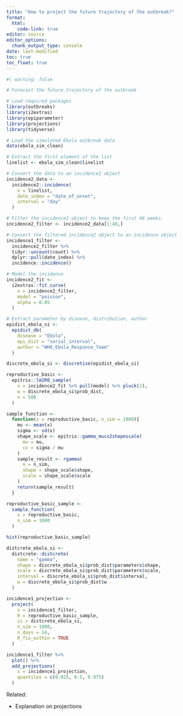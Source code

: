 ```yaml
---
title: "How to project the future trajectory of the outbreak?"
format: 
  html:
    code-link: true
editor: source
editor_options: 
  chunk_output_type: console
date: last-modified
toc: true
toc_float: true
---
```


```r
#| warning: false

# Forecast the future trajectory of the outbreak

# Load required packages
library(outbreaks)
library(i2extras)
library(epiparameter)
library(projections)
library(tidyverse)

# Load the simulated Ebola outbreak data
data(ebola_sim_clean)

# Extract the first element of the list
linelist <- ebola_sim_clean$linelist

# Convert the data to an incidence2 object
incidence2_data <- 
  incidence2::incidence(
    x = linelist, 
    date_index = "date_of_onset",
    interval = "day"
  )

# Filter the incidence2 object to keep the first 48 weeks. 
incidence2_filter <- incidence2_data[1:48,]

# Convert the filtered incidence2 object to an incidence object
incidence1_filter <- 
  incidence2_filter %>% 
  tidyr::uncount(count) %>% 
  dplyr::pull(date_index) %>% 
  incidence::incidence()

# Model the incidence
incidence2_fit <- 
  i2extras::fit_curve(
    x = incidence2_filter,
    model = "poisson",
    alpha = 0.05
  )

# Extract parameter by disease, distribution, author
epidist_ebola_si <- 
  epidist_db(
    disease = "Ebola",
    epi_dist = "serial_interval",
    author = "WHO_Ebola_Response_Team"
  )

discrete_ebola_si <- discretise(epidist_ebola_si)

reproductive_basic <- 
  epitrix::lm2R0_sample(
    x = incidence2_fit %>% pull(model) %>% pluck(1),
    w = discrete_ebola_si$prob_dist,
    n = 500
  )

sample_function <- 
  function(x = reproductive_basic, n_sim = 1000){
    mu <- mean(x)
    sigma <- sd(x)
    shape_scale <- epitrix::gamma_mucv2shapescale(
      mu = mu, 
      cv = sigma / mu
    )
    sample_result <- rgamma(
      n = n_sim, 
      shape = shape_scale$shape, 
      scale = shape_scale$scale
    )
    return(sample_result)
  }

reproductive_basic_sample <- 
  sample_function(
    x = reproductive_basic,
    n_sim = 1000
  )

hist(reproductive_basic_sample)

distcrete_ebola_si <- 
  distcrete::distcrete(
    name = "gamma",
    shape = discrete_ebola_si$prob_dist$parameters$shape,
    scale = discrete_ebola_si$prob_dist$parameters$scale,
    interval = discrete_ebola_si$prob_dist$interval,
    w = discrete_ebola_si$prob_dist$w
  )

incidence1_projection <- 
  project(
    x = incidence1_filter, 
    R = reproductive_basic_sample,
    si = distcrete_ebola_si, 
    n_sim = 1000, 
    n_days = 14, 
    R_fix_within = TRUE
  )

incidence1_filter %>% 
  plot() %>% 
  add_projections(
    x = incidence1_projection,
    quantiles = c(0.025, 0.5, 0.975)
  )
```

Related:

- Explanation on projections
